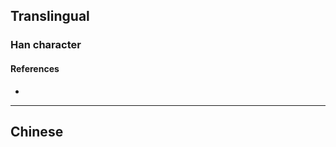 {{character info/new}}
{{also|燭}}
==Translingual==

===Han character===
{{Han char|rn=86|rad=火|as=06|sn=10|four=|canj=FLMI|ids=⿰火虫}}

====References====
* {{Han ref|kx=0670.210|dkj=19017|dj=1079.110|hdz=32199.100|uh=70DB|ud=28891}}

----

==Chinese==
{{zh-see|燭}}